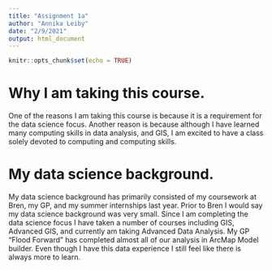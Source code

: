```yaml
---
title: "Assignment 1a"
author: "Annika Leiby"
date: "2/9/2021"
output: html_document
---
```


```r
knitr::opts_chunk$set(echo = TRUE)
```

# Why I am taking this course.

One of the reasons I am taking this course is because it is a requirement for the data science focus. Another reason is because although I have learned many computing skills in data analysis, and GIS, I am excited to have a class solely  devoted to computing and computing skills.


# My data science background.

My data science background has primarily consisted of my coursework at Bren, my GP, and my summer internships last year. Prior to Bren I would say my data science background was very small. Since I am completing the data science focus I have taken a number of courses including GIS, Advanced GIS, and currently am taking Advanced Data Analysis. My GP "Flood Forward" has completed almost all of our analysis in ArcMap Model builder. Even though I have this data experience I still feel like there is always more to learn. 

